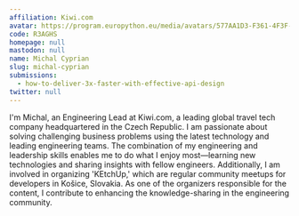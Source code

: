 ```yaml
---
affiliation: Kiwi.com
avatar: https://program.europython.eu/media/avatars/577AA1D3-F361-4F3F-9A9F-C3FA05418688_KbiWs6E.JPG
code: R3AGHS
homepage: null
mastodon: null
name: Michal Cyprian
slug: michal-cyprian
submissions:
  - how-to-deliver-3x-faster-with-effective-api-design
twitter: null
---
```


I'm Michal, an Engineering Lead at Kiwi.com, a leading global travel tech
company headquartered in the Czech Republic. I am passionate about solving
challenging business problems using the latest technology and leading
engineering teams. The combination of my engineering and leadership skills
enables me to do what I enjoy most—learning new technologies and sharing
insights with fellow engineers. Additionally, I am involved in organizing
'KEtchUp,' which are regular community meetups for developers in Košice,
Slovakia. As one of the organizers responsible for the content, I contribute to
enhancing the knowledge-sharing in the engineering community.
